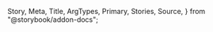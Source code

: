   Story,
  Meta,
  Title,
  ArgTypes,
  Primary,
  Stories,
  Source,
} from "@storybook/addon-docs";

<Meta of={CalendarStories} />

<Title />

<a
  href="https://www.figma.com/file/YF8AvIq0MclfhGDvKgzypp/ioBricks-Design-System?type=design&node-id=2265%3A21559&mode=design&t=KlerdyEMWSQWLAVX-1"
  target="\_blank"
>
  View figma design
</a>

<Primary />

## How to set up

### Config theme

Add the following configurations to the `theme.tsx` and `Calendar.ts` files, respectively.

```tsx dark
const theme = {
  components: {
    Calendar: ConfigCalendar,
  },
};
```

```tsx dark
const ConfigCalendar: CalendarThemeConfiguration = {
  parts: calendarPartsList,
  baseStyle: {},
};
```

### Component parts

You have these parts available: `"footer" | "header" | "container" | "headerTitle" | "day" | "month" | "yearTitle" | "dropdownButton" | "dropdownPanel" | "changeMonthButton" | "timeInput" | "input" | "todayTooltip"` (`calendarPartsList`)

## How to use

```tsx
import { Calendar } from "@iob/io-bricks-ui/DataDisplay/Calendar";
```

```tsx
<Calendar selected={selectedDate} onSelect={setSelectedDate} />
```

### Disabled weekends

```tsx
<Calendar selected={selectedDate} onSelect={setSelectedDate} disabledWeekends />
```

### Disabled week days

Disable weekdays (0: Sunday,1: Monday,2: Tuesday,3: Wednesday,4: Thursday,5: Friday,6: Saturday)

```tsx
<Calendar
  selected={selectedDate}
  onSelect={setSelectedDate}
  disabledWeekdays={[0, 6]}
/>
```

### Disabled dates

```tsx
<Calendar
  selected={selectedDate}
  onSelect={setSelectedDate}
  disabledDates={[new Date(2023, 5, 12), new Date(2023, 5, 15)]}
/>
```

## Props

<ArgTypes of={CalendarStories} />

## Stories

<Stories title="" />
